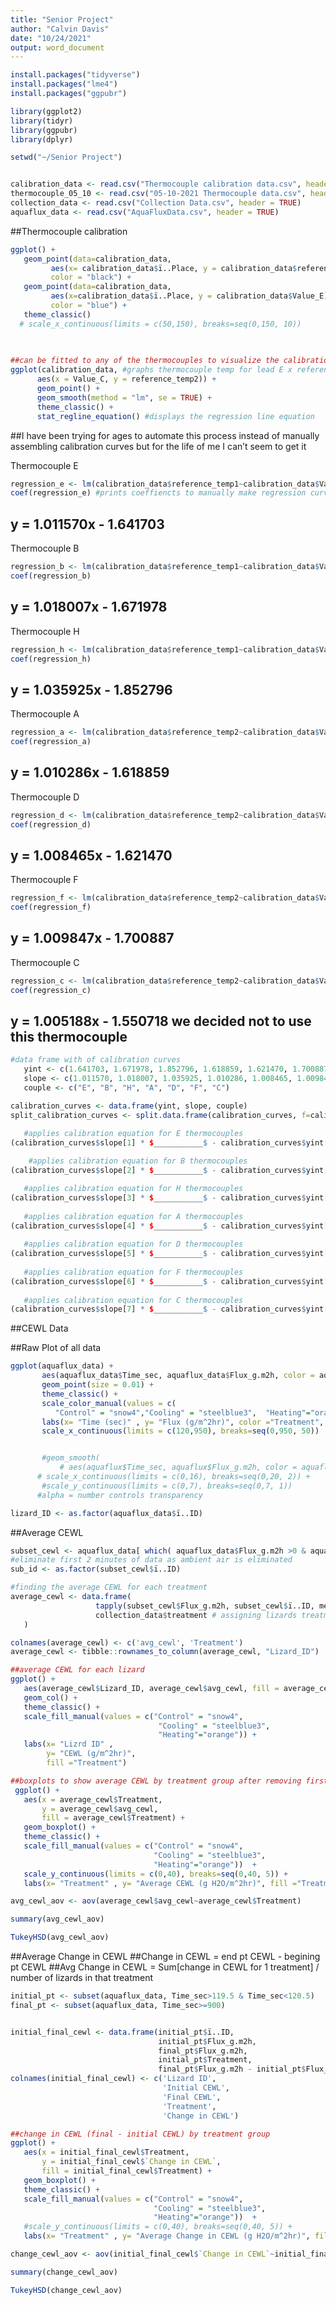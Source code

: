 ---
title: "Senior Project"
author: "Calvin Davis"
date: "10/24/2021"
output: word_document
---
```{r}
install.packages("tidyverse")
install.packages("lme4")
install.packages("ggpubr")

```

```{r}
library(ggplot2)
library(tidyr)
library(ggpubr)
library(dplyr)

setwd("~/Senior Project")
```


```{r}
```


```{r}
calibration_data <- read.csv("Thermocouple calibration data.csv", header = TRUE)
thermocouple_05_10 <- read.csv("05-10-2021 Thermocouple data.csv", header = TRUE)
collection_data <- read.csv("Collection Data.csv", header = TRUE)
aquaflux_data <- read.csv("AquaFluxData.csv", header = TRUE)

```

##Thermocouple calibration
```{r}
ggplot() +
   geom_point(data=calibration_data, 
         aes(x= calibration_data$ï..Place, y = calibration_data$reference_temp1), 
         color = "black") +
   geom_point(data=calibration_data, 
         aes(x=calibration_data$ï..Place, y = calibration_data$Value_E), 
         color = "blue") +
   theme_classic() 
  # scale_x_continuous(limits = c(50,150), breaks=seq(0,150, 10)) 
   
   
```

```{r}
##can be fitted to any of the thermocouples to visualize the calibration curve
ggplot(calibration_data, #graphs thermocouple temp for lead E x reference thermometer temp
      aes(x = Value_C, y = reference_temp2)) +
      geom_point() +
      geom_smooth(method = "lm", se = TRUE) +
      theme_classic() +
      stat_regline_equation() #displays the regression line equation

```
##I have been trying for ages to automate this process instead of manually assembling calibration curves but for the life of me I can't seem to get it

Thermocouple E
```{r}
regression_e <- lm(calibration_data$reference_temp1~calibration_data$Value_E) #calculate regression curve
coef(regression_e) #prints coeffiencts to manually make regression curve
```
## y =  1.011570x - 1.641703


Thermocouple B
```{r}
regression_b <- lm(calibration_data$reference_temp1~calibration_data$Value_B)
coef(regression_b)
```
## y = 1.018007x - 1.671978

Thermocouple H
```{r}
regression_h <- lm(calibration_data$reference_temp1~calibration_data$Value_H)
coef(regression_h)
```
## y =  1.035925x - 1.852796

Thermocouple A
```{r}
regression_a <- lm(calibration_data$reference_temp2~calibration_data$Value_A)
coef(regression_a)
```
## y = 1.010286x - 1.618859

Thermocouple D
```{r}
regression_d <- lm(calibration_data$reference_temp2~calibration_data$Value_D)
coef(regression_d)
```
## y = 1.008465x - 1.621470

Thermocouple F
```{r}
regression_f <- lm(calibration_data$reference_temp2~calibration_data$Value_F)
coef(regression_f)
```
## y = 1.009847x - 1.700887

Thermocouple C
```{r}
regression_c <- lm(calibration_data$reference_temp2~calibration_data$Value_C)
coef(regression_c)
```
## y = 1.005188x - 1.550718     we decided not to use this thermocouple


```{r}
#data frame with of calibration curves
   yint <- c(1.641703, 1.671978, 1.852796, 1.618859, 1.621470, 1.700887, 1.550718)
   slope <- c(1.011570, 1.018007, 1.035925, 1.010286, 1.008465, 1.009847, 1.005188)
   couple <- c("E", "B", "H", "A", "D", "F", "C")

calibration_curves <- data.frame(yint, slope, couple)
split_calibration_curves <- split.data.frame(calibration_curves, f=calibration_curves$couple)

```


```{r}
   #applies calibration equation for E thermocouples
(calibration_curves$slope[1] * $___________$ - calibration_curves$yint[1]
 
    #applies calibration equation for B thermocouples
(calibration_curves$slope[2] * $___________$ - calibration_curves$yint[2]

   #applies calibration equation for H thermocouples
(calibration_curves$slope[3] * $___________$ - calibration_curves$yint[3]
   
   #applies calibration equation for A thermocouples
(calibration_curves$slope[4] * $___________$ - calibration_curves$yint[4]
   
   #applies calibration equation for D thermocouples
(calibration_curves$slope[5] * $___________$ - calibration_curves$yint[5]
   
   #applies calibration equation for F thermocouples
(calibration_curves$slope[6] * $___________$ - calibration_curves$yint[6]
   
   #applies calibration equation for C thermocouples
(calibration_curves$slope[7] * $___________$ - calibration_curves$yint[7]

```



##CEWL Data


##Raw Plot of all data
```{r}
ggplot(aquaflux_data) +
       aes(aquaflux_data$Time_sec, aquaflux_data$Flux_g.m2h, color = aquaflux_data$Treatment) +
       geom_point(size = 0.01) +
       theme_classic() +
       scale_color_manual(values = c(
          "Control" = "snow4","Cooling" = "steelblue3",  "Heating"="orange")) +
       labs(x= "Time (sec)" , y= "Flux (g/m^2hr)", color ="Treatment", se = FALSE) +
       scale_x_continuous(limits = c(120,950), breaks=seq(0,950, 50)) 


       #geom_smooth( 
           # aes(aquaflux$Time_sec, aquaflux$Flux_g.m2h, color = aquaflux$Treatment, method = "lm")) 
      # scale_x_continuous(limits = c(0,16), breaks=seq(0,20, 2)) +
       #scale_y_continuous(limits = c(0,7), breaks=seq(0,7, 1))
      #alpha = number controls transparency
```

```{r}
lizard_ID <- as.factor(aquaflux_data$ï..ID)
```


##Average CEWL
```{r}
subset_cewl <- aquaflux_data[ which( aquaflux_data$Flux_g.m2h >0 & aquaflux_data$Time_sec >120),]
#eliminate first 2 minutes of data as ambient air is eliminated
sub_id <- as.factor(subset_cewl$ï..ID)

```

```{r}
#finding the average CEWL for each treatment
average_cewl <- data.frame(
                   tapply(subset_cewl$Flux_g.m2h, subset_cewl$ï..ID, mean), #average CEWL/ lizard
                   collection_data$treatment # assigning lizards treatment
   )

colnames(average_cewl) <- c('avg_cewl', 'Treatment')
average_cewl <- tibble::rownames_to_column(average_cewl, "Lizard_ID")
```

```{r}
##average CEWL for each lizard
ggplot() +
   aes(average_cewl$Lizard_ID, average_cewl$avg_cewl, fill = average_cewl$Treatment) +
   geom_col() +
   theme_classic() +
   scale_fill_manual(values = c("Control" = "snow4",
                                 "Cooling" = "steelblue3",  
                                 "Heating"="orange")) +
   labs(x= "Lizrd ID" , 
        y= "CEWL (g/m^2hr)", 
        fill ="Treatment") 
```

```{r}
##boxplots to show average CEWL by treatment group after removing first 2 minutes of data to account for intake of ambient air
 ggplot() +
   aes(x = average_cewl$Treatment, 
       y = average_cewl$avg_cewl, 
       fill = average_cewl$Treatment) +
   geom_boxplot() +
   theme_classic() +
   scale_fill_manual(values = c("Control" = "snow4",
                                "Cooling" = "steelblue3",  
                                "Heating"="orange"))  +
   scale_y_continuous(limits = c(0,40), breaks=seq(0,40, 5)) +
   labs(x= "Treatment" , y= "Average CEWL (g H2O/m^2hr)", fill ="Treatment") 
```

```{r}
avg_cewl_aov <- aov(average_cewl$avg_cewl~average_cewl$Treatment)

summary(avg_cewl_aov)

TukeyHSD(avg_cewl_aov)
```




##Average Change in CEWL
##Change in CEWL = end pt CEWL - begining pt CEWL
##Avg Change in CEWL = Sum[change in CEWL for 1 treatment] / number of lizards in that treatment

```{r}
initial_pt <- subset(aquaflux_data, Time_sec>119.5 & Time_sec<120.5)
final_pt <- subset(aquaflux_data, Time_sec>=900)


initial_final_cewl <- data.frame(initial_pt$ï..ID,
                                 initial_pt$Flux_g.m2h, 
                                 final_pt$Flux_g.m2h, 
                                 initial_pt$Treatment,
                                 final_pt$Flux_g.m2h - initial_pt$Flux_g.m2h)
colnames(initial_final_cewl) <- c('Lizard ID', 
                                  'Initial CEWL', 
                                  'Final CEWL', 
                                  'Treatment', 
                                  'Change in CEWL')
```


```{r}
##change in CEWL (final - initial CEWL) by treatment group
ggplot() +
   aes(x = initial_final_cewl$Treatment, 
       y = initial_final_cewl$`Change in CEWL`, 
       fill = initial_final_cewl$Treatment) +
   geom_boxplot() +
   theme_classic() +
   scale_fill_manual(values = c("Control" = "snow4",
                                "Cooling" = "steelblue3",  
                                "Heating"="orange"))  +
   #scale_y_continuous(limits = c(0,40), breaks=seq(0,40, 5)) +
   labs(x= "Treatment" , y= "Average Change in CEWL (g H2O/m^2hr)", fill ="Treatment") 
```

```{r}
change_cewl_aov <- aov(initial_final_cewl$`Change in CEWL`~initial_final_cewl$Treatment)

summary(change_cewl_aov)

TukeyHSD(change_cewl_aov)
```


